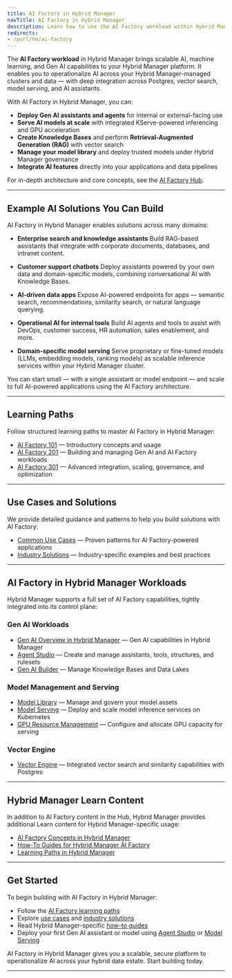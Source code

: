 ```yaml
---
title: AI Factory in Hybrid Manager
navTitle: AI Factory in Hybrid Manager
description: Learn how to use the AI Factory workload within Hybrid Manager (Hybrid Manager AI Factory), including Gen AI, model serving, vector search, and knowledge bases. Explore learning paths, use cases, and Hybrid Manager-specific capabilities.
redirects:
- /purl/hm/ai-factory
---
```


The **AI Factory workload** in Hybrid Manager brings scalable AI, machine learning, and Gen AI capabilities to your Hybrid Manager platform. It enables you to operationalize AI across your Hybrid Manager-managed clusters and data — with deep integration across Postgres, vector search, model serving, and AI assistants.

With AI Factory in Hybrid Manager, you can:

- **Deploy Gen AI assistants and agents** for internal or external-facing use
- **Serve AI models at scale** with integrated KServe-powered inferencing and GPU acceleration
- **Create Knowledge Bases** and perform **Retrieval-Augmented Generation (RAG)** with vector search
- **Manage your model library** and deploy trusted models under Hybrid Manager governance
- **Integrate AI features** directly into your applications and data pipelines

For in-depth architecture and core concepts, see the [AI Factory Hub](/ai-factory).

---

## Example AI Solutions You Can Build

AI Factory in Hybrid Manager enables solutions across many domains:

- **Enterprise search and knowledge assistants**
Build RAG-based assistants that integrate with corporate documents, databases, and intranet content.

- **Customer support chatbots**
Deploy assistants powered by your own data and domain-specific models, combining conversational AI with Knowledge Bases.

- **AI-driven data apps**
Expose AI-powered endpoints for apps — semantic search, recommendations, similarity search, or natural language querying.

- **Operational AI for internal tools**
Build AI agents and tools to assist with DevOps, customer success, HR automation, sales enablement, and more.

- **Domain-specific model serving**
Serve proprietary or fine-tuned models (LLMs, embedding models, ranking models) as scalable inference services within your Hybrid Manager cluster.

You can start small — with a single assistant or model endpoint — and scale to full AI-powered applications using the AI Factory architecture.

---

## Learning Paths

Follow structured learning paths to master AI Factory in Hybrid Manager:

- [AI Factory 101](/edb-postgres-ai/ai-factory/learn/paths/101) — Introductory concepts and usage
- [AI Factory 201](/edb-postgres-ai/ai-factory/learn/paths/201) — Building and managing Gen AI and AI Factory workloads
- [AI Factory 301](/edb-postgres-ai/ai-factory/learn/paths/301) — Advanced integration, scaling, governance, and optimization

---

## Use Cases and Solutions

We provide detailed guidance and patterns to help you build solutions with AI Factory:

- [Common Use Cases](/edb-postgres-ai/ai-factory/learn/use-cases) — Proven patterns for AI Factory-powered applications
- [Industry Solutions](/edb-postgres-ai/ai-factory/learn/solutions) — Industry-specific examples and best practices

---

## AI Factory in Hybrid Manager Workloads

Hybrid Manager supports a full set of AI Factory capabilities, tightly integrated into its control plane:

### Gen AI Workloads

- [Gen AI Overview in Hybrid Manager](./gen-ai/) — Gen AI capabilities in Hybrid Manager
- [Agent Studio](./gen-ai/agent-studio.mdx) — Create and manage assistants, tools, structures, and rulesets
- [Gen AI Builder](./gen-ai/builder.mdx) — Manage Knowledge Bases and Data Lakes

### Model Management and Serving

- [Model Library](/edb-postgres-ai/ai-factory/model/library.mdx) — Manage and govern your model assets
- [Model Serving](/edb-postgres-ai/ai-factory/model/serving.mdx) — Deploy and scale model inference services on Kubernetes
- [GPU Resource Management](./model/gpu.mdx) — Configure and allocate GPU capacity for serving

### Vector Engine

- [Vector Engine](../../ai-factory/vector-engine/) — Integrated vector search and similarity capabilities with Postgres

---

## Hybrid Manager Learn Content

In addition to AI Factory content in the Hub, Hybrid Manager provides additional Learn content for Hybrid Manager-specific usage:

- [AI Factory Concepts in Hybrid Manager](../../ai-factory/learn/explained/ai-factory-concepts.mdx)
- [How-To Guides for Hybrid Manager AI Factory](./learn/how-to/)
- [Learning Paths in Hybrid Manager](./learn/paths/)

---

## Get Started

To begin building with AI Factory in Hybrid Manager:

- Follow the [AI Factory learning paths](/ai-factory/learn/paths)
- Explore [use cases](/ai-factory/learn/use-cases) and [industry solutions](/ai-factory/learn/solutions)
- Read Hybrid Manager-specific [how-to guides](../learn/how-to/ai-factory/index.mdx)
- Deploy your first Gen AI assistant or model using [Agent Studio](./gen-ai/agent-studio.mdx) or [Model Serving](./model/serving.mdx)

AI Factory in Hybrid Manager gives you a scalable, secure platform to operationalize AI across your hybrid data estate. Start building today.

---
